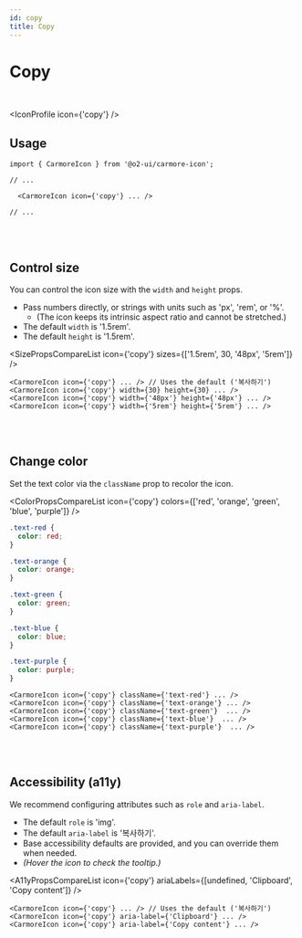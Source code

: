 ```yaml
---
id: copy
title: Copy
---
```




# Copy

<br />

<IconProfile icon={'copy'} />

## Usage

```tsx
import { CarmoreIcon } from '@o2-ui/carmore-icon';

// ...

  <CarmoreIcon icon={'copy'} ... />

// ...
```

<br />
<br />

## Control size

You can control the icon size with the `width` and `height` props.

- Pass numbers directly, or strings with units such as 'px', 'rem', or '%'.
  - (The icon keeps its intrinsic aspect ratio and cannot be stretched.)
- The default `width` is '1.5rem'.
- The default `height` is '1.5rem'.

<SizePropsCompareList icon={'copy'} sizes={['1.5rem', 30, '48px', '5rem']} />

```tsx
<CarmoreIcon icon={'copy'} ... /> // Uses the default ('복사하기')
<CarmoreIcon icon={'copy'} width={30} height={30} ... />
<CarmoreIcon icon={'copy'} width={'48px'} height={'48px'} ... />
<CarmoreIcon icon={'copy'} width={'5rem'} height={'5rem'} ... />
```

<br />
<br />

## Change color

Set the text color via the `className` prop to recolor the icon.

<ColorPropsCompareList icon={'copy'} colors={['red', 'orange', 'green', 'blue', 'purple']} />

```css
.text-red {
  color: red;
}

.text-orange {
  color: orange;
}

.text-green {
  color: green;
}

.text-blue {
  color: blue;
}

.text-purple {
  color: purple;
}
```

```tsx
<CarmoreIcon icon={'copy'} className={'text-red'} ... />
<CarmoreIcon icon={'copy'} className={'text-orange'} ... />
<CarmoreIcon icon={'copy'} className={'text-green'}  ... />
<CarmoreIcon icon={'copy'} className={'text-blue'}  ... />
<CarmoreIcon icon={'copy'} className={'text-purple'}  ... />
```

<br />
<br />

## Accessibility (a11y)

We recommend configuring attributes such as `role` and `aria-label`.

- The default `role` is 'img'.
- The default `aria-label` is '복사하기'.
- Base accessibility defaults are provided, and you can override them when needed.
- _(Hover the icon to check the tooltip.)_

<A11yPropsCompareList icon={'copy'} ariaLabels={[undefined, 'Clipboard', 'Copy content']} />

```tsx
<CarmoreIcon icon={'copy'} ... /> // Uses the default ('복사하기')
<CarmoreIcon icon={'copy'} aria-label={'Clipboard'} ... />
<CarmoreIcon icon={'copy'} aria-label={'Copy content'} ... />
```
